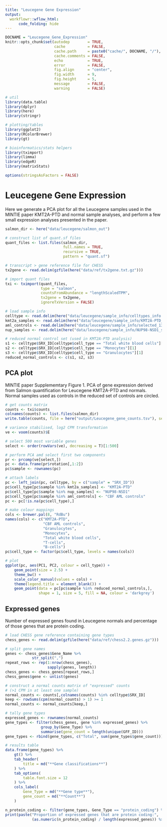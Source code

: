 ```yaml
---
title: "Leucegene Gene Expression"
output:
  workflowr::wflow_html:
      code_folding: hide
---
```


```r
DOCNAME = "Leucegene_Gene_Expression"
knitr::opts_chunk$set(autodep        = TRUE,
                      cache          = FALSE,
                      cache.path     = paste0("cache/", DOCNAME, "/"),
                      cache.comments = FALSE,
                      echo           = TRUE,
                      error          = FALSE,
                      fig.align      = "center",
                      fig.width      = 9,
                      fig.height     = 5,
                      message        = FALSE,
                      warning        = FALSE)
```


```r
# util
library(data.table)
library(dplyr)
library(here)
library(stringr)

# plotting/tables
library(ggplot2)
library(RColorBrewer)
library(gt)

# bioinformatics/stats helpers
library(tximport)
library(limma)
library(edgeR)
library(matrixStats)
```

```r
options(stringsAsFactors = FALSE)
```

Leucegene Gene Expression
=========================

Here we generate a PCA plot for all the Leucegene samples used in the MINTIE
paper KMT2A-PTD and normal sample analyses, and perform a few small expression
analyses presented in the paper.

```r
salmon_dir <- here("data/leucegene/salmon_out")

# construct list of quant.sf files 
quant_files <- list.files(salmon_dir,
                          full.names = TRUE,
                          recursive = TRUE,
                          pattern = "quant.sf")

# transcript > gene reference file for CHESS
tx2gene <- read.delim(gzfile(here("data/ref/tx2gene.txt.gz")))

# import quant files
txi <- tximport(quant_files,
                type = "salmon",
                countsFromAbundance = "lengthScaledTPM",
                tx2gene = tx2gene,
                ignoreTxVersion = FALSE)

# load sample info
celltype <- read.delim(here("data/leucegene/sample_info/celltypes_info.tsv"))
kmt2a_samples <- read.delim(here("data/leucegene/sample_info/KMT2A-PTD_samples.txt"), header = FALSE)$V1
aml_controls <- read.delim(here("data/leucegene/sample_info/selected_13_CBF_AML_controls.txt"), header = FALSE)$V1
nup_samples <- read.delim(here("data/leucegene/sample_info/NUP98-NSD1_samples.txt"), header = FALSE)$V1

# reduced normal control set (used in KMT2A-PTD analysis)
s1 <- celltype$SRX_ID[celltype$cell_type == "Total white blood cells"][1]
s2 <- celltype$SRX_ID[celltype$cell_type == "Monocytes"][1]
s3 <- celltype$SRX_ID[celltype$cell_type == "Granulocytes"][1]
reduced_normal_controls <- c(s1, s2, s3)
```

## PCA plot

MINTIE paper Supplememtary Figure 1. PCA of gene expression derived
from Salmon quantification for Leucegene KMT2A-PTD and normals. Normal
samples used as controls in the reduced set of controls are circled.

```r
# get counts matrix
counts <- txi$counts
colnames(counts) <- list.files(salmon_dir)
write.table(counts, file = here("output/Leucegene_gene_counts.tsv"), sep = "\t", quote = FALSE, row.names = FALSE)

# variance stabilised, log2 CPM transformation
ve <- voom(counts)$E

# select 500 most variable genes
select <- order(rowVars(ve), decreasing = T)[1:500]

# perform PCA amd select first two components
pr <- prcomp(ve[select,])
pc <- data.frame(pr$rotation[,1:2])
pc$sample <- rownames(pc)

# attach labels
pc <- left_join(pc, celltype, by = c("sample" = "SRX_ID"))
pc$cell_type[pc$sample %in% kmt2a_samples] <- "KMT2A-PTD"
pc$cell_type[pc$sample %in% nup_samples] <- "NUP98-NSD1"
pc$cell_type[pc$sample %in% aml_controls] <- "CBF AML controls"
pc <- pc[!is.na(pc$cell_type),]

# make colour mappings
cols <- brewer.pal(8, "RdBu")
names(cols) <- c("KMT2A-PTD",
                 "CBF AML controls",
                 "Granulocytes",
                 "Monocytes",
                 "Total white blood cells",
                 "T-cells",
                 "B-cells")
pc$cell_type <- factor(pc$cell_type, levels = names(cols))

# plot
ggplot(pc, aes(PC1, PC2, colour = cell_type)) +
    geom_point(size = 2.5) +
    theme_bw() +
    scale_color_manual(values = cols) +
    theme(legend.title = element_blank()) +
    geom_point(data = pc[pc$sample %in% reduced_normal_controls,],
               shape = 1, size = 5, fill = NA, colour = 'darkgrey')
```

## Expressed genes

Number of expressed genes found in Leucegene normals and percentage of those
genes that are protein coding.

```r
# load CHESS gene reference containing gene types
chess_genes <- read.delim(gzfile(here("data/ref/chess2.2.genes.gz")))

# split gene names
genes <- chess_genes$Gene_Name %>%
            str_split(",")
repeat_rows <- rep(1:nrow(chess_genes),
                   sapply(genes, length))
chess_genes <- chess_genes[repeat_rows,]
chess_genes$gene <- unlist(genes)

# construct a normal counts matrix of "expressed" counts
# (>1 CPM in at least one sample)
normal_counts <- counts[,colnames(counts) %in% celltype$SRX_ID]
keep <- rowSums(cpm(normal_counts) > 1) >= 1
normal_counts <- normal_counts[keep,]

# tally gene types
expressed_genes <- rownames(normal_counts)
gene_types <- filter(chess_genes, gene %in% expressed_genes) %>%
                group_by(Gene_Type) %>%
                summarise(gene_count = length(unique(GFF_ID)))
gene_types <- rbind(gene_types, c("Total", sum(gene_types$gene_count)))

# results table
data.frame(gene_types) %>%
    gt() %>%
    tab_header(
        title = md("**Gene classifications**")
    ) %>%
    tab_options(
        table.font.size = 12
    ) %>%
    cols_label(
        Gene_Type = md("**Gene type**"),
        gene_count = md("**Count**")
    )

n_protein_coding <- filter(gene_types, Gene_Type == "protein_coding") %>% select(gene_count)
print(paste("Proportion of expressed genes that are protein coding:",
            (as.numeric(n_protein_coding) / length(expressed_genes)) %>% round(4)))
```
